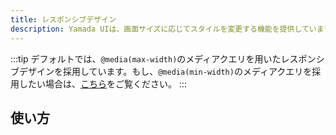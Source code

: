 ```yaml
---
title: レスポンシブデザイン
description: Yamada UIは、画面サイズに応じてスタイルを変更する機能を提供しています。
---
```


:::tip
デフォルトでは、`@media(max-width)`のメディアクエリを用いたレスポンシブデザインを採用しています。もし、`@media(min-width)`のメディアクエリを採用したい場合は、[こちら](/docs/theming/breakpoints)をご覧ください。
:::

## 使い方
